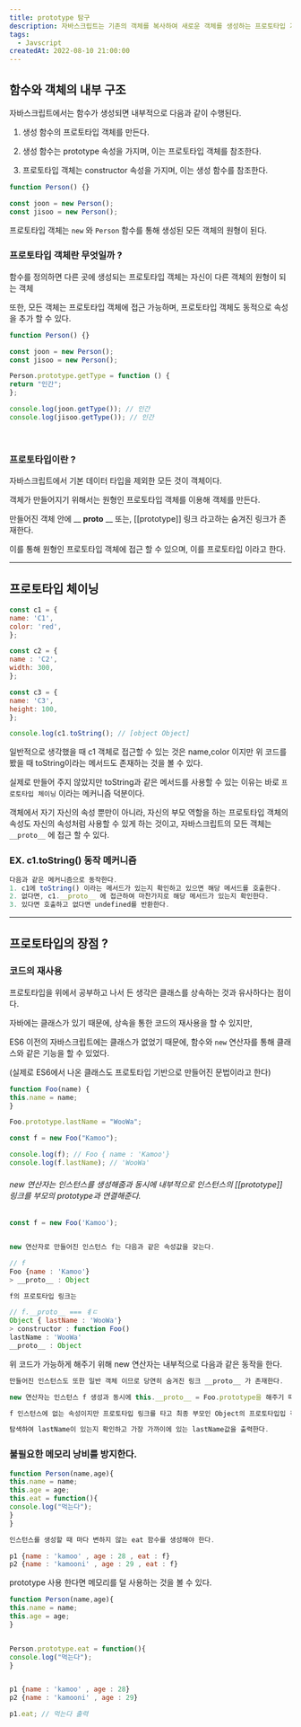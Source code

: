 ```yaml
---
title: prototype 탐구
description: 자바스크립트는 기존의 객체를 복사하여 새로운 객체를 생성하는 프로토타입 기반의 언어입니다. 프로토타입 기반 언어는 객체 원형인 프로토타입을 이용해 새로운 객체를 만들어 냅니다. 제대로 이해하기 위해 자바스크립트 함수와 객체의 내부 구조를 먼저 알아봅시다.
tags:
  - Javscript
createdAt: 2022-08-10 21:00:00
---
```


## 함수와 객체의 내부 구조

자바스크립트에서는 함수가 생성되면 내부적으로 다음과 같이 수행된다.

1. 생성 함수의 프로토타입 객체를 만든다.

2. 생성 함수는 prototype 속성을 가지며, 이는 프로토타입 객체를 참조한다.

3. 프로토타입 객체는 constructor 속성을 가지며, 이는 생성 함수를 참조한다.

```javascript
function Person() {}

const joon = new Person();
const jisoo = new Person();
```

프로토타입 객체는 `new` 와 `Person` 함수를 통해 생성된 모든 객체의 원형이 된다.

### 프로토타입 객체란 무엇일까 ?

함수를 정의하면 다른 곳에 생성되는 프로토타입 객체는 자신이 다른 객체의 원형이 되는 객체

또한, 모든 객체는 프로토타입 객체에 접근 가능하며, 프로토타입 객체도 동적으로 속성을 추가 할 수 있다.

```javascript
function Person() {}

const joon = new Person();
const jisoo = new Person();

Person.prototype.getType = function () {
return "인간";
};

console.log(joon.getType()); // 인간
console.log(jisoo.getType()); // 인간
```

<br/>

### 프로토타입이란 ?

자바스크립트에서 기본 데이터 타입을 제외한 모든 것이 객체이다.

객체가 만들어지기 위해서는 원형인 프로토타입 객체를 이용해 객체를 만든다.

만들어진 객체 안에 \_\_ **proto** \_\_ 또는, [[prototype]] 링크 라고하는 숨겨진 링크가 존재한다.

이를 통해 원형인 프로토타입 객체에 접근 할 수 있으며, 이를 프로토타입 이라고 한다.

<hr/>

## 프로토타입 체이닝

```javascript
const c1 = {
name: 'C1',
color: 'red',
};

const c2 = {
name : 'C2',
width: 300,
};

const c3 = {
name: 'C3',
height: 100,
};

console.log(c1.toString(); // [object Object]
```

일반적으로 생각했을 때 c1 객체로 접근할 수 있는 것은 name,color 이지만 위 코드를 봤을 때 toString이라는 메서드도 존재하는 것을 볼 수 있다.

실제로 만들어 주지 않았지만 toString과 같은 메서드를 사용할 수 있는 이유는 바로 `프로토타입 체이닝` 이라는 메커니즘 덕분이다.

객체에서 자기 자신의 속성 뿐만이 아니라, 자신의 부모 역할을 하는 프로토타입 객체의 속성도 자신의 속성처럼 사용할 수 있게 하는 것이고, 자바스크립트의 모든 객체는 `__proto__` 에 접근 할 수 있다.

### EX. c1.toString() 동작 메커니즘

```javascript
다음과 같은 메커니즘으로 동작한다.
1. c1에 toString() 이라는 메서드가 있는지 확인하고 있으면 해당 메서드를 호출한다.
2. 없다면, c1.__proto__ 에 접근하여 마찬가지로 해당 메서드가 있는지 확인한다.
3. 있다면 호출하고 없다면 undefined를 반환한다.
```

<hr/>

## 프로토타입의 장점 ?

### 코드의 재사용

프로토타입을 위에서 공부하고 나서 든 생각은 클래스를 상속하는 것과 유사하다는 점이다.

자바에는 클래스가 있기 때문에, 상속을 통한 코드의 재사용을 할 수 있지만,

ES6 이전의 자바스크립트에는 클래스가 없었기 때문에, 함수와 `new` 연산자를 통해 클래스와 같은 기능을 할 수 있었다.

(실제로 ES6에서 나온 클래스도 프로토타입 기반으로 만들어진 문법이라고 한다)

```javascript
function Foo(name) {
this.name = name;
}

Foo.prototype.lastName = "WooWa";

const f = new Foo("Kamoo");

console.log(f); // Foo { name : 'Kamoo'}
console.log(f.lastName); // 'WooWa'
```

###### new 연산자는 인스턴스를 생성해줌과 동시에 내부적으로 인스턴스의 [[prototype]] 링크를 부모의 prototype과 연결해준다.

```javascript
const f = new Foo('Kamoo');


new 연산자로 만들어진 인스턴스 f는 다음과 같은 속성값을 갖는다.

// f
Foo {name : 'Kamoo'}
> __proto__ : Object

f의 프로토타입 링크는

// f.__proto__ === ㅖㄷ
Object { lastName : 'WooWa'}
> constructor : function Foo()
lastName : 'WooWa'
__proto__ : Object
```

위 코드가 가능하게 해주기 위해 new 연산자는 내부적으로 다음과 같은 동작을 한다.

```javascript
만들어진 인스턴스도 또한 일반 객체 이므로 당연히 숨겨진 링크 __proto__ 가 존재한다.

new 연산자는 인스턴스 f 생성과 동시에 this.__proto__ = Foo.prototype을 해주기 때문에

f 인스턴스에 없는 속성이지만 프로토타입 링크를 타고 최종 부모인 Object의 프로토타입입 객체까지

탐색하여 lastName이 있는지 확인하고 가장 가까이에 있는 lastName값을 출력한다.
```

### 불필요한 메모리 낭비를 방지한다.

```javascript
function Person(name,age){
this.name = name;
this.age = age;
this.eat = function(){
console.log("먹는다");
}
}

인스턴스를 생성할 때 마다 변하지 않는 eat 함수를 생성해야 한다.

p1 {name : 'kamoo' , age : 28 , eat : f}
p2 {name : 'kamooni' , age : 29 , eat : f}
```

prototype 사용 한다면 메모리를 덜 사용하는 것을 볼 수 있다.

```javascript
function Person(name,age){
this.name = name;
this.age = age;
}


Person.prototype.eat = function(){
console.log("먹는다");
}


p1 {name : 'kamoo' , age : 28}
p2 {name : 'kamooni' , age : 29}

p1.eat; // 먹는다 출력
```